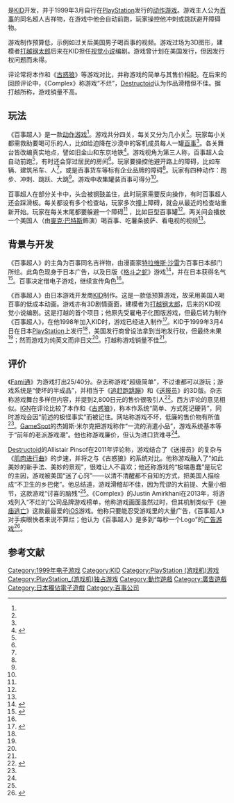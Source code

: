 {{NoteTA
| G1=Games
}}
{{Infobox video game
| title = 百事超人
| japanese = ペプシマン
| image =
| caption =
| developer = [[KID|KID]]
| publisher = KID
| director =
| producer = <!-- [Commenting out until sourced] Hisayoshi Ichikawa -->
| designer = <!-- [Commenting out until sourced] Nobuaki Umeda, Nozomi Takeguchi, Keisuke Itō -->
| programmer =
| artist = [[打越钢太郎|打越钢太郎]]
| writer =
| composer =
| platforms = [[PlayStation_(游戏机)|PlayStation]]
| released = {{vgrelease|JP|1999年3月4日}}
| genre = [[动作游戏|动作]]
| modes = [[单人电子游戏|单人]]
}}

{{vgname|百事超人|ja=ペプシマン，Pepsiman}}是[[KID|KID]]开发，并于1999年3月自行在[[PlayStation_(游戏机)|PlayStation]]发行的[[动作游戏|动作游戏]]。游戏主人公为[[百事|百事]]的同名超人吉祥物，在游戏中他会自动前跑，玩家操控他冲刺或跳跃避开障碍物。

游戏制作预算低，示例如过关后美国男子喝百事的视频。游戏过场为3D图形，建模者[[打越钢太郎|打越钢太郎]]后来在KID担任[[视觉小说|视觉小说]]编剧。游戏曾计划在美国发行，但因发行权问题而未得。

评论常将本作和《[[古惑狼|古惑狼]]》等游戏对比，并称游戏的简单与其售价相配。在后来的回顾评论中，《Complex》称游戏“不烂”，[[Destructoid|Destructoid]]认为作品滑稽但不佳。据打越所称，游戏销量不高。

== 玩法 ==

《百事超人》是一款[[动作游戏|动作游戏]]<ref name="famitsu rev" />。游戏共分四关，每关又分为几小关<ref name="ign strangest" />。玩家每小关都需救助要喝可乐的人，比如给迫降在沙漠中的客机成员每人一罐[[百事可乐|百事]]<ref name="destructoid it came from japan" />。各关舞台皆改编真实地点，譬如旧金山和东京地铁<ref name="ign strangest">{{cite web |url=http://ign.com/articles/1999/03/10/pepsiman-playstations-strangest-moment |title=Pepsiman: PlayStation's Strangest Moment? |date=1999-03-09 |publisher=[[IGN|IGN]] |access-date=2015-11-29 |archive-url=https://web.archive.org/web/20151125030618/http://www.ign.com/articles/1999/03/10/pepsiman-playstations-strangest-moment |archive-date=2015-11-25 |dead-url=no }}</ref>。游戏视角为第三人称，百事超人会自动前跑<ref name="destructoid it came from japan" />，有时还会穿过居民的房间<ref name="ign strangest" />。玩家要操控他避开路上的障碍，比如车辆、建筑吊车、人<ref name="destructoid it came from japan" />，或是百事货车等标有企业品牌的障碍<ref name="complex didn't suck" />。玩家有四种动作：跑步、冲刺、跳跃、大跳<ref name="ign strangest" />。游戏中收集罐装百事可得分<ref name="complex didn't suck" />。

百事超人在部分关卡中，头会被钢鼓盖住，此时玩家需要反向操作，有时百事超人还会踩滑板。每关都设有多个检查站，玩家多次撞上障碍，就会从最近的检查站重新开始。玩家在每关末尾都要躲避一个障碍<ref name="destructoid it came from japan" /> ，比如巨型百事罐<ref name="complex didn't suck" />。两关间会播放一个美国人（由[[麥克·巴特斯|麥克·巴特斯]]飾演）喝百事、吃薯条披萨、看电视的视频<ref name="destructoid it came from japan" />。

== 背景与开发 ==

《百事超人》的主角为百事同名吉祥物，由漫画家[[特拉维斯·沙雷|特拉维斯·沙雷]]为百事日本部门所绘。此角色现身于日本广告，以及日版《[[格斗之蛇|格斗之蛇]]》游戏<ref name="destructoid it came from japan">{{cite web |url=http://www.destructoid.com/it-came-from-japan-pepsiman-215049.phtml |title=It Came from Japan! Pepsiman |author=Pinsof, Allistair |date=2011-03-11 |publisher=[[Destructoid|Destructoid]] |access-date=2015-11-29 |archive-url=https://web.archive.org/web/20150907222822/http://www.destructoid.com/it-came-from-japan-pepsiman-215049.phtml |archive-date=2015-09-07 |dead-url=no }}</ref>，并在日本获得名气<ref name="gamespot hands on">{{cite web |url=http://www.gamespot.com/articles/hands-on-pepsiman/1100-2451630/ |title=Hands On: Pepsiman |author=Mielke, James |date=1999-04-15 |publisher=[[GameSpot|GameSpot]] |access-date=2015-11-29 |archive-url=https://web.archive.org/web/20151129081750/http://www.gamespot.com/articles/hands-on-pepsiman/1100-2451630/ |archive-date=2015-11-29 |dead-url=no }}</ref>。百事决定借电子游戏，继续宣传角色<ref name="destructoid it came from japan" />。

《百事超人》由日本游戏开发商[[KID|KID]]制作。这是一款低预算游戏，故采用美国人喝百事的低成本动画。游戏亦有3D剧情画面，建模者为[[打越钢太郎|打越钢太郎]]，后来的KID视觉小说编剧。这是打越的首个项目；他原先受雇电子化图版游戏，但最后转为制作《百事超人》，在他1998年加入KID时，游戏已经进入制作<ref name="Untold">{{cite book |last=Szczepaniak |first=John |date=2014-08-11 |title=The Untold History of Japanese Game Developers |publisher=SMG Szczepaniak |volume=1 |pages=298–313 |isbn=978-0-9929260-0-7 }}</ref>。KID于1999年3月4日在日本[[PlayStation_(游戏机)|PlayStation]]上发行<ref name="famitsu rev" />，美国发行商曾设法拿到当地发行权，但最终未果<ref name="gamespot hands on" />；然而游戏为纯英文而非日文<ref name="destructoid it came from japan" />。打越称游戏销量不佳<ref name="Untold" />。

== 评价 ==

《[[Fami通|Fami通]]》为游戏打出25/40分。杂志称游戏“超级简单”，不过谁都可以游玩；游戏系统是“使坏的半成品”，并相当于《[[追赶跑跳蹦|追赶跑跳蹦]]》和《[[送报员_(游戏)|送报员]]》的3D版。杂志称游戏舞台多样但内容，并提到2,800日元的售价很吸引人<ref name="famitsu rev">{{cite journal|journal=ファミ通 |script-title=ja:クロスレビュー | issue=534 | date=1999-02-26|language=ja}}</ref>。西方评论的意见相似。[[IGN|IGN]]在评论比较了本作和《[[古惑狼|古惑狼]]》，称本作系统“简单、方式死记硬背”，同时游戏会因“前述的极怪事实”而被记住。网站称游戏不坏，低廉的售价物有所值<ref name="ign strangest" />。[[GameSpot|GameSpot]]的杰姆斯·米尔克把游戏称作“一流的消遣小品”，游戏系统基本等于“前年的老派游戏潮”。他也称游戏廉价，但认为进口货难寻<ref name="gamespot hands on" />。

[[Destructoid|Destructoid]]的Allistair Pinsof在2011年评论称，游戏结合了《送报员》的复杂与《[[肌肉进行曲|肌肉进行曲]]》的步速，并将之与《古惑狼》的系统对比。他称游戏融入了“如此美妙的新手法、美妙的景观”，很难让人不喜欢；他还称游戏的“极端愚蠢”是玩它的主因，游戏被美国“迷了心窍”——以清不清醒都不自知的方式，把美国人描绘成“不卫生的乡巴佬”。他总结道，游戏滑稽却不佳，因为荒谬的大前提、大量小细节，这款游戏“讨喜的脑残”<ref name="destructoid it came from japan" />。《Complex》的Justin Amirkhani在2013年，将游戏列入“不烂的”公司品牌游戏榜单，他称游戏画面虽然过时，但其机制类似于《[[神庙逃亡|神庙逃亡]]》这款最最爱的[[iOS|iOS]]游戏。他称只要能忍受游戏里的大量广告，《百事超人》对手疾眼快者来说不算烂；他认为《百事超人》是多到“每秒一个Logo”的[[广告游戏|广告游戏]]<ref name="complex didn't suck">{{cite web |url=http://www.complex.com/pop-culture/2013/06/10-company-branded-video-games-that-didnt-suck/pepsiman |title=Pepsiman - 10 Company Branded Video Games That Didn't Suck |author=Amirkhani, Justin |date=2013-06-02 |website=''[[Complex_(magazine)|Complex]]'' |access-date=2015-11-29 |archive-url=https://web.archive.org/web/20150316175212/http://www.complex.com/pop-culture/2013/06/10-company-branded-video-games-that-didnt-suck/pepsiman |archive-date=2015-03-16 |dead-url=no }}</ref>。

== 参考文献 ==
{{reflist}}

{{DEFAULTSORT:Pepsiman}}
[[Category:1999年电子游戏|Category:1999年电子游戏]]
[[Category:KID|Category:KID]]
[[Category:PlayStation_(游戏机)游戏|Category:PlayStation (游戏机)游戏]]
[[Category:PlayStation_(游戏机)独占游戏|Category:PlayStation_(游戏机)独占游戏]]
[[Category:動作遊戲|Category:動作遊戲]]
[[Category:廣告遊戲|Category:廣告遊戲]]
[[Category:日本獨佔電子遊戲|Category:日本獨佔電子遊戲]]
[[Category:百事公司|Category:百事公司]]